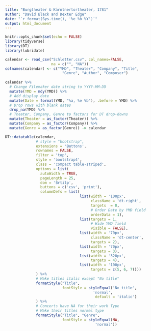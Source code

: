 ```yaml
---
title: "Burgtheater & Kärntnertortheater, 1781"
author: "David Black and Dexter Edge"
date: "`r format(Sys.time(), '%e %b %Y')`"
output: html_document
---
```


```r
knitr::opts_chunk$set(echo = FALSE)
library(tidyverse)
library(DT)
library(lubridate)

calendar <- read_csv("Schletter.csv", col_names=FALSE,
                     na = c("", "NA"))
colnames(calendar) <- c("YMD", "Theater", "Company", "Title",
                          "Genre", "Author", "Composer")
  
calendar %>%
  # Change Filemaker date string to YYYY-MM-DD
  mutate(YMD = mdy(YMD)) %>% 
  # Add display date
  mutate(Date = format(YMD, "%a, %e %b"), .before = YMD) %>% 
  # Drop rows with blank dates
  drop_na(YMD) %>%
  # Theater, Company, Genre to factors for DT drop-downs
  mutate(Theater = as_factor(Theater)) %>%
  mutate(Company = as_factor(Company)) %>% 
  mutate(Genre = as_factor(Genre)) -> calendar

```

```r
DT::datatable(calendar, 
              # style = "bootstrap",
              extensions = 'Buttons',
              rownames = FALSE,
              filter = 'top',
              style = 'bootstrap4',
              class = 'compact table-striped',
              options = list(
                autoWidth = TRUE,
                pageLength = 25,
                dom = 'Brtilp',
                buttons = c('csv', 'print'),
                columnDefs = list(
                                  list(width = '100px',
                                       className = 'dt-right',
                                       targets  = 0, 
                                       # Order Date by YMD field
                                       orderData = 1),
                                  list(targets = 1,
                                       # Hide YMD field
                                       visible = FALSE),
                                  list(width = '70px',
                                       className = 'dt-center',
                                       targets = 2),
                                  list(width = '70px',
                                       targets = 3),
                                  list(width = '320px',
                                       targets = 4),
                                  list(width = '100px',
                                       targets = c(5, 6, 7))))
              ) %>% 
              # Make titles italic except "No title"
              formatStyle("Title", 
                          fontStyle = styleEqual('No title',
                                        'normal',
                                         default = 'italic')
              ) %>%
              # Concerts have NA for their work Type
              # Make their titles normal type
              formatStyle("Title", "Genre",
                          fontStyle = styleEqual(NA,
                                         'normal'))
  
```